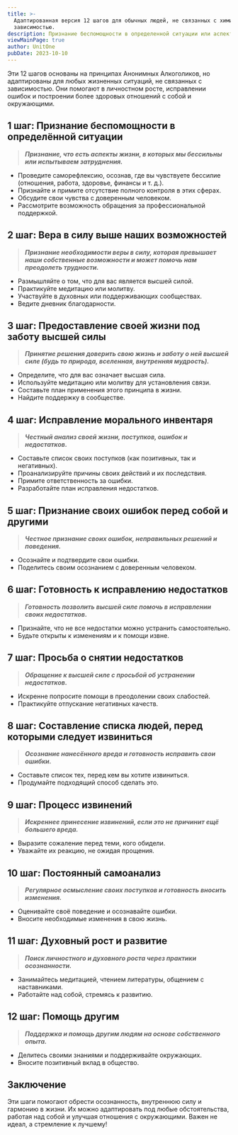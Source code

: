 ```yaml
---
title: >-
  Адаптированная версия 12 шагов для обычных людей, не связанных с химической  
  зависимостью.
description: Признание беспомощности в определенной ситуации или аспекте жизни.
viewMainPage: true
author: UnitOne
pubDate: 2023-10-10
---
```

Эти 12 шагов основаны на принципах Анонимных Алкоголиков, но адаптированы для любых жизненных ситуаций, не связанных с зависимостью. Они помогают в личностном росте, исправлении ошибок и построении более здоровых отношений с собой и окружающими.

## **1 шаг: Признание беспомощности в определённой ситуации**

> ***Признание, что есть аспекты жизни, в которых мы бессильны или испытываем затруднения.***

* Проведите саморефлексию, осознав, где вы чувствуете бессилие (отношения, работа, здоровье, финансы и т. д.).
* Признайте и примите отсутствие полного контроля в этих сферах.
* Обсудите свои чувства с доверенным человеком.
* Рассмотрите возможность обращения за профессиональной поддержкой.

## **2 шаг: Вера в силу выше наших возможностей**

> ***Признание необходимости веры в силу, которая превышает наши собственные возможности и может помочь нам преодолеть трудности.***

* Размышляйте о том, что для вас является высшей силой.
* Практикуйте медитацию или молитву.
* Участвуйте в духовных или поддерживающих сообществах.
* Ведите дневник благодарности.

## **3 шаг: Предоставление своей жизни под заботу высшей силы**

> ***Принятие решения доверить свою жизнь и заботу о ней высшей силе (будь то природа, вселенная, внутренняя мудрость).***

* Определите, что для вас означает высшая сила.
* Используйте медитацию или молитву для установления связи.
* Составьте план применения этого принципа в жизни.
* Найдите поддержку в сообществе.

## **4 шаг: Исправление морального инвентаря**

> ***Честный анализ своей жизни, поступков, ошибок и недостатков.***

* Составьте список своих поступков (как позитивных, так и негативных).
* Проанализируйте причины своих действий и их последствия.
* Примите ответственность за ошибки.
* Разработайте план исправления недостатков.

## **5 шаг: Признание своих ошибок перед собой и другими**

> ***Честное признание своих ошибок, неправильных решений и поведения.***

* Осознайте и подтвердите свои ошибки.
* Поделитесь своим осознанием с доверенным человеком.

## **6 шаг: Готовность к исправлению недостатков**

> ***Готовность позволить высшей силе помочь в исправлении своих недостатков.***

* Признайте, что не все недостатки можно устранить самостоятельно.
* Будьте открыты к изменениям и к помощи извне.

## **7 шаг: Просьба о снятии недостатков**

> ***Обращение к высшей силе с просьбой об устранении недостатков.***

* Искренне попросите помощи в преодолении своих слабостей.
* Практикуйте отпускание негативных качеств.

## **8 шаг: Составление списка людей, перед которыми следует извиниться**

> ***Осознание нанесённого вреда и готовность исправить свои ошибки.***

* Составьте список тех, перед кем вы хотите извиниться.
* Продумайте подходящий способ сделать это.

## **9 шаг: Процесс извинений**

> ***Искреннее принесение извинений, если это не причинит ещё большего вреда.***

* Выразите сожаление перед теми, кого обидели.
* Уважайте их реакцию, не ожидая прощения.

## **10 шаг: Постоянный самоанализ**

> ***Регулярное осмысление своих поступков и готовность вносить изменения.***

* Оценивайте своё поведение и осознавайте ошибки.
* Вносите необходимые изменения в свою жизнь.

## **11 шаг: Духовный рост и развитие**

> ***Поиск личностного и духовного роста через практики осознанности.***

* Занимайтесь медитацией, чтением литературы, общением с наставниками.
* Работайте над собой, стремясь к развитию.

## **12 шаг: Помощь другим**

> ***Поддержка и помощь другим людям на основе собственного опыта.***

* Делитесь своими знаниями и поддерживайте окружающих.
* Вносите позитивный вклад в общество.

## **Заключение**

Эти шаги помогают обрести осознанность, внутреннюю силу и гармонию в жизни. Их можно адаптировать под любые обстоятельства, работая над собой и улучшая отношения с окружающими. Важен не идеал, а стремление к лучшему!
